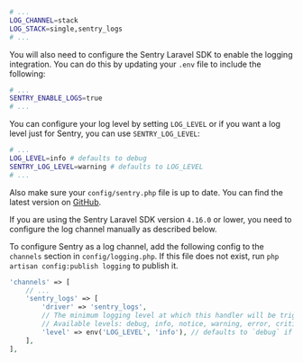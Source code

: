 ```bash {filename:.env}
# ...
LOG_CHANNEL=stack
LOG_STACK=single,sentry_logs
# ...
```

You will also need to configure the Sentry Laravel SDK to enable the logging integration. You can do this by updating your `.env` file to include the following:

```bash {filename:.env}
# ...
SENTRY_ENABLE_LOGS=true
# ...
```

You can configure your log level by setting `LOG_LEVEL` or if you want a log level just for Sentry, you can use
`SENTRY_LOG_LEVEL`:

```bash {filename:.env}
# ...
LOG_LEVEL=info # defaults to debug
SENTRY_LOG_LEVEL=warning # defaults to LOG_LEVEL
# ...
```

Also make sure your `config/sentry.php` file is up to date. You can find the latest version on [GitHub](https://github.com/getsentry/sentry-laravel/blob/master/config/sentry.php).

<Alert title="Note">

If you are using the Sentry Laravel SDK version `4.16.0` or lower, you need to configure the log channel manually as described below.

</Alert>

To configure Sentry as a log channel, add the following config to the `channels` section in `config/logging.php`. If this file does not exist, run `php artisan config:publish logging` to publish it.

```php {filename:config/logging.php}
'channels' => [
    // ...
    'sentry_logs' => [
        'driver' => 'sentry_logs',
        // The minimum logging level at which this handler will be triggered
        // Available levels: debug, info, notice, warning, error, critical, alert, emergency
        'level' => env('LOG_LEVEL', 'info'), // defaults to `debug` if not set
    ],
],
```
